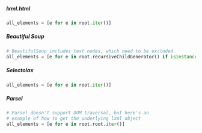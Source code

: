 ::: {.panel-tabset}

##### lxml.html

```python
all_elements = [e for e in root.iter()]
```

##### Beautiful Soup

```python
# BeautifulSoup includes text nodes, which need to be excluded
all_elements = [e for e in root.recursiveChildGenerator() if isinstance(e, Tag)]
```

##### Selectolax

```python
all_elements = [e for e in root.iter()]
```

##### Parsel

```python
# Parsel doesn't support DOM traversal, but here's an 
# example of how to get the underlying lxml object
all_elements = [e for e in root.root.iter()]
```
:::